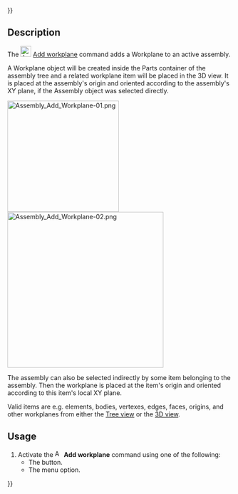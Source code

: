 {{UnfinishedDocu{{#translation:}}}}
<languages/>

{{Docnav
|[[Assembly3_ShowElementCS|Show element coordinate system]]
|[[Assembly3_AddXZWorkplane|Add XZ workplane]]
|[[Assembly3_Workbench|Assembly3]]
|IconL=Assembly_ShowElementCS.svg‎‎
|IconR=Assembly_Add_WorkplaneXZ.svg‎‎
|IconC=Assembly3_workbench_icon.svg
}}

{{GuiCommand
|Name=Assembly3 AddWorkplane
|Icon=Assembly_Add_Workplane.svg‎‎
|MenuLocation=Assembly3 → Workplane and origin → Add workplane
|Workbenches=[[Assembly3_Workbench|Assembly3]]
}}

== Description ==

The [[Image:Assembly_Add_Workplane.svg |24px]] [[Assembly3_AddWorkplane|Add workplane]] command adds a Workplane to an active assembly.

A Workplane object will be created inside the Parts container of the assembly tree and a related workplane item will be placed in the 3D view. It is placed at the assembly's origin and oriented according to the assembly's XY plane, if the Assembly object was selected directly.

[[Image:Assembly_Add_Workplane-01.png|250px]] [[Image:Assembly_Add_Workplane-02.png|350px]]

The assembly can also be selected indirectly by some item belonging to the assembly. Then the workplane is placed at the item's origin and oriented according to this item's local XY plane.

Valid items are e.g. elements, bodies, vertexes, edges, faces, origins, and other workplanes from either the [[Tree_view|Tree view]] or the [[3D_view|3D view]].

== Usage ==

# Activate the [[Image:Assembly_Add_Workplane.svg |16px]] '''Add workplane''' command using one of the following:
#* The {{Button|[[Image:Assembly_Add_Workplane.svg |16px]] [[Assembly3_AddWorkplane|Add workplane]]}} button.
#* The {{MenuCommand|Assembly3 → Workplane and origin → [[Image:Assembly_Add_Workplane.svg |16px]] Add workplane}} menu option.


{{Docnav
|[[Assembly3_ShowElementCS|Show element coordinate system]]
|[[Assembly3_AddXZWorkplane|Add XZ workplane]]
|[[Assembly3_Workbench|Assembly3]]
|IconL=Assembly_ShowElementCS.svg‎‎
|IconR=Assembly_Add_WorkplaneXZ.svg‎‎
|IconC=Assembly3_workbench_icon.svg
}}
 
{{Userdocnavi{{#translation:}}}}